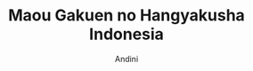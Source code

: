 ---
title: Maou Gakuen no Hangyakusha Indonesia
deskripsi : Ini adalah komik buatan saya coy wkwkwkw
author : Andini
genre : komedi drama
status: Ongoing
type: Manga
image: https://i0.wp.com/www.maid.my.id/wp-content/uploads/2020/04/0ai.jpg
project :  Yes
posted by : admin
---